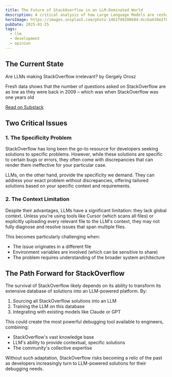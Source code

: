```yaml
---
title: The Future of StackOverflow in an LLM-Dominated World
description: A critical analysis of how Large Language Models are reshaping debugging practices and what it means for StackOverflow's future.
heroImage: https://images.unsplash.com/photo-1461749280684-dccba630e2f6?q=80&w=2069&auto=format&fit=crop
pubDate: 2025-01-25
tags:
  - llm
  - development
  - opinion
---
```


## The Current State

<div class="substack-post-embed bg-white rounded-lg shadow-sm p-4">
  <p lang="en" class="text-gray-900 font-medium">Are LLMs making StackOverflow irrelevant? by Gergely Orosz</p>
  <p class="text-gray-600">Fresh data shows that the number of questions asked on StackOverflow are as low as they were back in 2009 – which was when StackOverflow was one years old</p>
  <a data-post-link href="https://newsletter.pragmaticengineer.com/p/are-llms-making-stackoverflow-irrelevant" class="text-sky-700 hover:text-sky-800">Read on Substack</a>
</div>
<script async src="https://substack.com/embedjs/embed.js" charset="utf-8"></script>

## Two Critical Issues

### 1. The Specificity Problem

StackOverflow has long been the go-to resource for developers seeking solutions to specific problems. However, while these solutions are specific to certain bugs or errors, they often come with discrepancies that can render them ineffective for your particular case.

LLMs, on the other hand, provide the specificity we demand. They can address your exact problem without discrepancies, offering tailored solutions based on your specific context and requirements.

### 2. The Context Limitation

Despite their advantages, LLMs have a significant limitation: they lack global context. Unless you're using tools like Cursor (which scans all files) or explicitly uploading every relevant file to the LLM's context, they may not fully diagnose and resolve issues that span multiple files.

This becomes particularly challenging when:
- The issue originates in a different file
- Environment variables are involved (which can be sensitive to share)
- The problem requires understanding of the broader system architecture

## The Path Forward for StackOverflow

The survival of StackOverflow likely depends on its ability to transform its extensive database of solutions into an LLM-powered platform. By:

1. Sourcing all StackOverflow solutions into an LLM
2. Training the LLM on this database
3. Integrating with existing models like Claude or GPT

This could create the most powerful debugging tool available to engineers, combining:
- StackOverflow's vast knowledge base
- LLM's ability to provide contextual, specific solutions
- The community's collective expertise

Without such adaptation, StackOverflow risks becoming a relic of the past as developers increasingly turn to LLM-powered solutions for their debugging needs.
